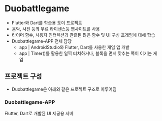 
# Duobattlegame

- Flutter와 Dart를 학습용 토이 프로젝트
- 음악, 사진 등의 무료 라이센스등 웹사이트를 사용
- 타이머 함수, 사용자 인터렉션과 관련된 많은 함수 및 UI 구성 프레임에 대해 학습
- Duobattlegame-APP 전체 담당
  - app | AndroidStudio와 Flutter, Dart를 사용한 개임 앱 개발
  - app | Timer()를 활용한 일찍 터치하거나, 블록을 먼저 맞추는 쪽이 이기는 게임

## 프로젝트 구성

- Duobattlegame은 아래와 같은 프로젝트 구조로 이루어짐

<FileTree>
  <FileTree.File name="Duobattlegame-APP" />
</FileTree>

### Duobattlegame-APP

Flutter, Dart로 개발된 UI 제공용 서버
